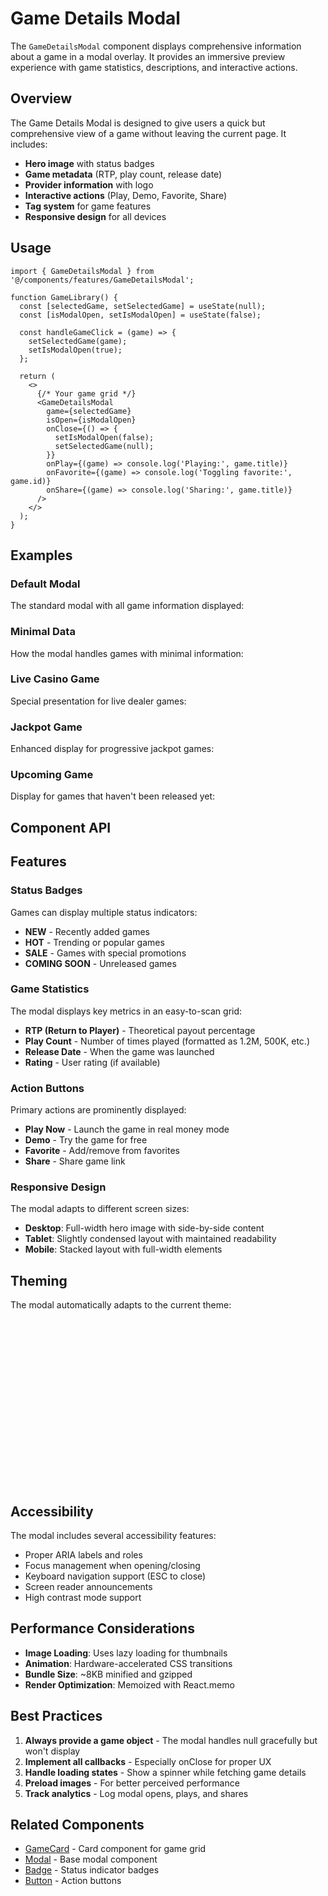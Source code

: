 
<Meta title="Documentation/Features/GameDetailsModal" />

# Game Details Modal

The `GameDetailsModal` component displays comprehensive information about a game in a modal overlay. It provides an immersive preview experience with game statistics, descriptions, and interactive actions.

## Overview

The Game Details Modal is designed to give users a quick but comprehensive view of a game without leaving the current page. It includes:

- **Hero image** with status badges
- **Game metadata** (RTP, play count, release date)
- **Provider information** with logo
- **Interactive actions** (Play, Demo, Favorite, Share)
- **Tag system** for game features
- **Responsive design** for all devices

## Usage

```tsx
import { GameDetailsModal } from '@/components/features/GameDetailsModal';

function GameLibrary() {
  const [selectedGame, setSelectedGame] = useState(null);
  const [isModalOpen, setIsModalOpen] = useState(false);

  const handleGameClick = (game) => {
    setSelectedGame(game);
    setIsModalOpen(true);
  };

  return (
    <>
      {/* Your game grid */}
      <GameDetailsModal
        game={selectedGame}
        isOpen={isModalOpen}
        onClose={() => {
          setIsModalOpen(false);
          setSelectedGame(null);
        }}
        onPlay={(game) => console.log('Playing:', game.title)}
        onFavorite={(game) => console.log('Toggling favorite:', game.id)}
        onShare={(game) => console.log('Sharing:', game.title)}
      />
    </>
  );
}
```

## Examples

### Default Modal

The standard modal with all game information displayed:

<Canvas of={GameDetailsModalStories.Default} />

### Minimal Data

How the modal handles games with minimal information:

<Canvas of={GameDetailsModalStories.MinimalData} />

### Live Casino Game

Special presentation for live dealer games:

<Canvas of={GameDetailsModalStories.LiveGame} />

### Jackpot Game

Enhanced display for progressive jackpot games:

<Canvas of={GameDetailsModalStories.JackpotGame} />

### Upcoming Game

Display for games that haven't been released yet:

<Canvas of={GameDetailsModalStories.UpcomingGame} />

## Component API

<ArgTypes of={GameDetailsModalStories} />

## Features

### Status Badges

Games can display multiple status indicators:
- **NEW** - Recently added games
- **HOT** - Trending or popular games
- **SALE** - Games with special promotions
- **COMING SOON** - Unreleased games

### Game Statistics

The modal displays key metrics in an easy-to-scan grid:
- **RTP (Return to Player)** - Theoretical payout percentage
- **Play Count** - Number of times played (formatted as 1.2M, 500K, etc.)
- **Release Date** - When the game was launched
- **Rating** - User rating (if available)

### Action Buttons

Primary actions are prominently displayed:
- **Play Now** - Launch the game in real money mode
- **Demo** - Try the game for free
- **Favorite** - Add/remove from favorites
- **Share** - Share game link

### Responsive Design

The modal adapts to different screen sizes:
- **Desktop**: Full-width hero image with side-by-side content
- **Tablet**: Slightly condensed layout with maintained readability
- **Mobile**: Stacked layout with full-width elements

## Theming

The modal automatically adapts to the current theme:

```css
/* Light Theme */
[data-theme="light"] .game-details-modal {
  background: var(--color-white);
  color: var(--color-gray-900);
}

/* Dark Theme */
[data-theme="dark"] .game-details-modal {
  background: var(--color-gray-900);
  color: var(--color-gray-100);
}

/* Neon Theme */
[data-theme="neon"] .game-details-modal {
  background: var(--color-gray-950);
  color: var(--color-neon-text);
  border: 1px solid var(--color-neon-primary);
}
```

## Accessibility

The modal includes several accessibility features:
- Proper ARIA labels and roles
- Focus management when opening/closing
- Keyboard navigation support (ESC to close)
- Screen reader announcements
- High contrast mode support

## Performance Considerations

- **Image Loading**: Uses lazy loading for thumbnails
- **Animation**: Hardware-accelerated CSS transitions
- **Bundle Size**: ~8KB minified and gzipped
- **Render Optimization**: Memoized with React.memo

## Best Practices

1. **Always provide a game object** - The modal handles null gracefully but won't display
2. **Implement all callbacks** - Especially onClose for proper UX
3. **Handle loading states** - Show a spinner while fetching game details
4. **Preload images** - For better perceived performance
5. **Track analytics** - Log modal opens, plays, and shares

## Related Components

- [GameCard](/?path=/docs/features-gamecard--docs) - Card component for game grid
- [Modal](/?path=/docs/ui-modal--docs) - Base modal component
- [Badge](/?path=/docs/ui-badge--docs) - Status indicator badges
- [Button](/?path=/docs/ui-button--docs) - Action buttons